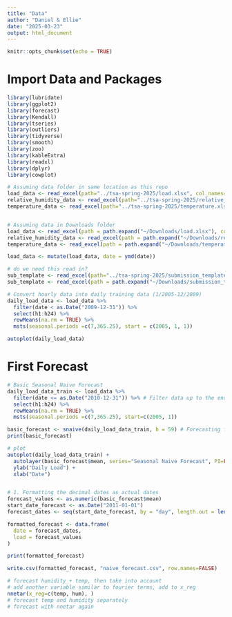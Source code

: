 ```yaml
---
title: "Data"
author: "Daniel & Ellie"
date: "2025-03-23"
output: html_document
---
```


```r
knitr::opts_chunk$set(echo = TRUE)
```

# Import Data and Packages
```r
library(lubridate)
library(ggplot2)
library(forecast)
library(Kendall)
library(tseries)
library(outliers)
library(tidyverse)
library(smooth)
library(zoo)
library(kableExtra)
library(readxl)
library(dplyr)
library(cowplot)

# Assuming data folder in same location as this repo
load_data <- read_excel(path="../tsa-spring-2025/load.xlsx", col_names=TRUE)
relative_humidity_data <- read_excel(path="../tsa-spring-2025/relative_humidity.xlsx", col_names=TRUE)
temperature_data <- read_excel(path="../tsa-spring-2025/temperature.xlsx", col_names=TRUE)


# Assuming data in Downloads folder
load_data <- read_excel(path = path.expand("~/Downloads/load.xlsx"), col_names = TRUE)
relative_humidity_data <- read_excel(path = path.expand("~/Downloads/relative_humidity.xlsx"), col_names = TRUE)
temperature_data <- read_excel(path = path.expand("~/Downloads/temperature.xlsx"), col_names = TRUE)

load_data <- mutate(load_data, date = ymd(date))

# do we need this read in?
sub_template <- read_excel(path="../tsa-spring-2025/submission_template.xlsx", col_names=TRUE)
sub_template <- read_excel(path = path.expand("~/Downloads/submission_template.xlsx"), col_names = TRUE)

# Convert hourly data into daily training data (1/2005-12/2009)
daily_load_data <- load_data %>% 
  filter(date < as.Date("2009-12-31")) %>%
  select(h1:h24) %>%
  rowMeans(na.rm = TRUE) %>%
  msts(seasonal.periods =c(7,365.25), start = c(2005, 1, 1))

autoplot(daily_load_data)

```

# First Forecast

```r

# Basic Seasonal Naive Forecast
daily_load_data_train <- load_data %>%
  filter(date <= as.Date("2010-12-31")) %>% # Filter data up to the end of 2010 for initial model training
  select(h1:h24) %>%
  rowMeans(na.rm = TRUE) %>%
  msts(seasonal.periods =c(7,365.25), start=c(2005, 1))

basic_forecast <- snaive(daily_load_data_train, h = 59) # Forecasting for January and February 2011 (31+28 days)
print(basic_forecast)

# plot
autoplot(daily_load_data_train) +
  autolayer(basic_forecast$mean, series="Seasonal Naive Forecast", PI=FALSE) +
  ylab("Daily Load") +
  xlab("Date")


# 1. Formatting the decimal dates as actual dates
forecast_values <- as.numeric(basic_forecast$mean)
start_date_forecast <- as.Date("2011-01-01")
forecast_dates <- seq(start_date_forecast, by = "day", length.out = length(forecast_values))

formatted_forecast <- data.frame(
  date = forecast_dates,
  load = forecast_values
)

print(formatted_forecast)

write.csv(formatted_forecast, "naive_forecast.csv", row.names=FALSE)

# forecast humidity + temp, then take into account
# add another variable similar to fourier terms, add to x_reg
nnetar(x_reg=c(temp, hum), )
# forecast temp and humidity separately
# forecast with nnetar again


```




